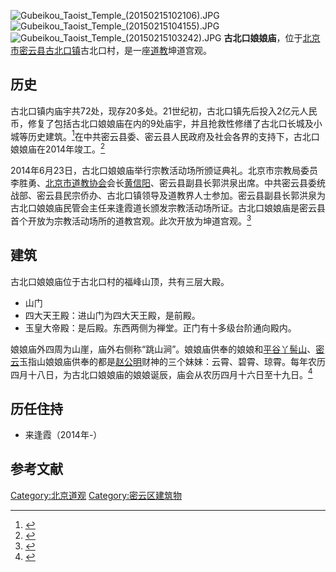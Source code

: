 [[File:Gubeikou_Taoist_Temple_(20150215102106).JPG|thumb]]
[[File:Gubeikou_Taoist_Temple_(20150215104155).JPG|thumb]]
[[File:Gubeikou_Taoist_Temple_(20150215103242).JPG|thumb]]
'''古北口娘娘庙'''，位于[[北京市|北京市]][[密云县|密云县]][[古北口镇|古北口镇]]古北口村，是一座[[道教|道教]]坤道宫观。

==历史==
古北口镇内庙宇共72处，现存20多处。21世纪初，古北口镇先后投入2亿元人民币，修复了包括古北口娘娘庙在内的9处庙宇，并且抢救性修缮了古北口长城及小城等历史建筑。<ref>{{Cite web |url=http://www.bjmy.gov.cn/dynamic/worknews/8a317b3b46cfd3510146d07bde900002.html |title=密云县古北口镇娘娘庙正式开放为道教活动场所，北京密云，2014-06-25 |access-date=2015-02-01 |archive-url=https://web.archive.org/web/20140702184945/http://www.bjmy.gov.cn/dynamic/worknews/8a317b3b46cfd3510146d07bde900002.html |archive-date=2014-07-02 |dead-url=yes }}</ref>在中共密云县委、密云县人民政府及社会各界的支持下，古北口娘娘庙在2014年竣工。<ref>{{Cite web |url=http://iwr.cass.cn/xw/201406/t20140624_17037.htm |title=密云古北口娘娘庙正式开放为宗教场所，中国宗教学术网，2014-06-24 |accessdate=2015-02-01 |archive-date=2014-07-03 |archive-url=https://web.archive.org/web/20140703025155/http://iwr.cass.cn/xw/201406/t20140624_17037.htm |dead-url=yes }}</ref>

2014年6月23日，古北口娘娘庙举行宗教活动场所颁证典礼。北京市宗教局委员李胜勇、[[北京市道教协会|北京市道教协会]]会长[[黄信阳|黄信阳]]、密云县副县长郭洪泉出席。中共密云县委统战部、密云县民宗侨办、古北口镇领导及道教界人士参加。密云县副县长郭洪泉为古北口娘娘庙民管会主任来逢霞道长颁发宗教活动场所证。古北口娘娘庙是密云县首个开放为宗教活动场所的道教宫观。此次开放为坤道宫观。<ref>{{Cite web |url=http://mzhj.bjmy.gov.cn/dynamic/news/8a317b3b46cfd3510146d0df470c001a.html |title=密云县首家道教活动场所成立，密云县民政局，2014-06-25 |accessdate=2015-02-01 |archive-date=2016-04-27 |archive-url=https://web.archive.org/web/20160427111647/http://mzhj.bjmy.gov.cn/dynamic/news/8a317b3b46cfd3510146d0df470c001a.html |dead-url=yes }}</ref>

==建筑==
古北口娘娘庙位于古北口村的福峰山顶，共有三层大殿。
*山门
*四大天王殿：进山门为四大天王殿，是前殿。
*玉皇大帝殿：是后殿。东西两侧为禅堂。正门有十多级台阶通向殿内。

娘娘庙外四周为山崖，庙外右侧称“跳山涧”。娘娘庙供奉的娘娘和[[平谷|平谷]][[丫髻山_(平谷)|丫髻山]]、[[密云|密云]]玉指山娘娘庙供奉的都是[[赵公明|赵公明]]财神的三个妹妹：云霄、碧霄、琼霄。每年农历四月十八日，为古北口娘娘庙的娘娘诞辰，庙会从农历四月十六日至十九日。<ref>{{Cite web |url=http://www.bjtaoism.net/html/daoxie/folder/14070023-1.htm |title=古北口娘娘庙，北京市道教协会，于2015-02-01查阅 |access-date=2015-02-01 |archive-url=https://web.archive.org/web/20181004001723/http://www.bjtaoism.net/html/daoxie/folder/14070023-1.htm |archive-date=2018-10-04 |dead-url=yes }}</ref>

==历任住持==
*来逢霞（2014年-）

==参考文献==
{{reflist}}

[[Category:北京道观|Category:北京道观]]
[[Category:密云区建筑物|Category:密云区建筑物]]